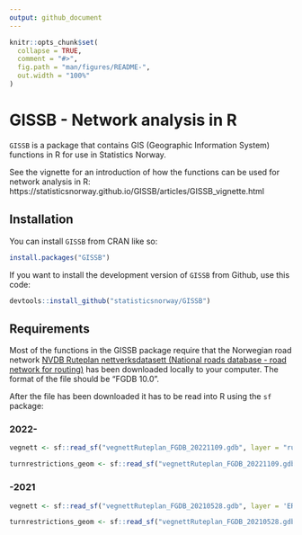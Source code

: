 ```yaml
---
output: github_document
---
```


<!-- README.md is generated from README.Rmd. Please edit that file -->

```r
knitr::opts_chunk$set(
  collapse = TRUE,
  comment = "#>",
  fig.path = "man/figures/README-",
  out.width = "100%"
)
```

# GISSB - Network analysis in R

<!-- badges: start -->
<!-- badges: end -->

`GISSB` is a package that contains GIS (Geographic Information System) functions in R for use in Statistics Norway. 

See the vignette for an introduction of how the functions can be used for network analysis in R: https://statisticsnorway.github.io/GISSB/articles/GISSB_vignette.html

## Installation

You can install `GISSB` from CRAN like so:

``` r   
install.packages("GISSB")
```

If you want to install the development version of `GISSB` from Github, use this code:

``` r   
devtools::install_github("statisticsnorway/GISSB")
```

## Requirements

Most of the functions in the GISSB package require that the Norwegian road network [NVDB Ruteplan nettverksdatasett (National roads database - road network for routing)](https://kartkatalog.geonorge.no/metadata/nvdb-ruteplan-nettverksdatasett/8d0f9066-34f9-4423-be12-8e8523089313) has been downloaded locally to your computer. The format of the file should be "FGDB 10.0".

After the file has been downloaded it has to be read into R using the `sf` package:

### 2022-

``` r
vegnett <- sf::read_sf("vegnettRuteplan_FGDB_20221109.gdb", layer = "ruttger_link_geom")

turnrestrictions_geom <- sf::read_sf("vegnettRuteplan_FGDB_20221109.gdb", layer = "turnrestrictions_geom")

```

### -2021

``` r
vegnett <- sf::read_sf("vegnettRuteplan_FGDB_20210528.gdb", layer = 'ERFKPS')

turnrestrictions_geom <- sf::read_sf("vegnettRuteplan_FGDB_20210528.gdb", layer = "ERFKPS_turns")
```
